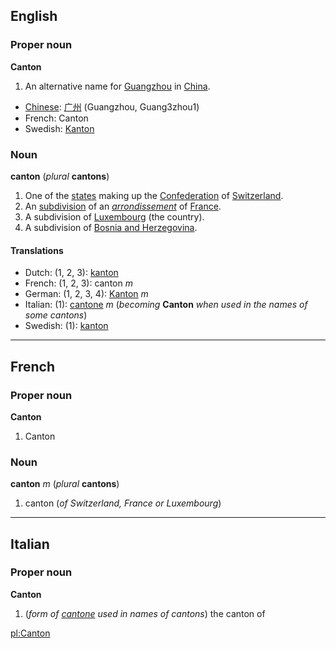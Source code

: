 ==English==
===Proper noun===
'''Canton'''

#An alternative name for [[Guangzhou]] in [[China]].

*[[Chinese]]: [[广州]] (Guangzhou, Guang3zhou1)
*French: Canton
*Swedish: [[Kanton]]

===Noun===
'''canton''' (''plural'' '''cantons''')

#One of the [[state]]s making up the [[Confederation]] of [[Switzerland]].
#An [[subdivision]] of an ''[[arrondissement]]'' of [[France]].
#A subdivision of [[Luxembourg]] (the country).
#A subdivision of [[Bosnia and Herzegovina]].

====Translations====
*Dutch: (1, 2, 3): [[kanton]]
*French: (1, 2, 3): canton ''m''
*German: (1, 2, 3, 4): [[Kanton]] ''m''
*Italian: (1): [[cantone]] ''m'' (''becoming'' '''Canton''' ''when used in the names of some cantons'')
*Swedish: (1): [[kanton]]

----
==French==
===Proper noun===
'''Canton'''

#Canton

===Noun===
'''canton''' ''m'' (''plural'' '''cantons''')

#canton (''of Switzerland, France or Luxembourg'')

----
==Italian==
===Proper noun===
'''Canton'''

#(''form of [[cantone]] used in names of cantons'') the canton of

[[pl:Canton]]